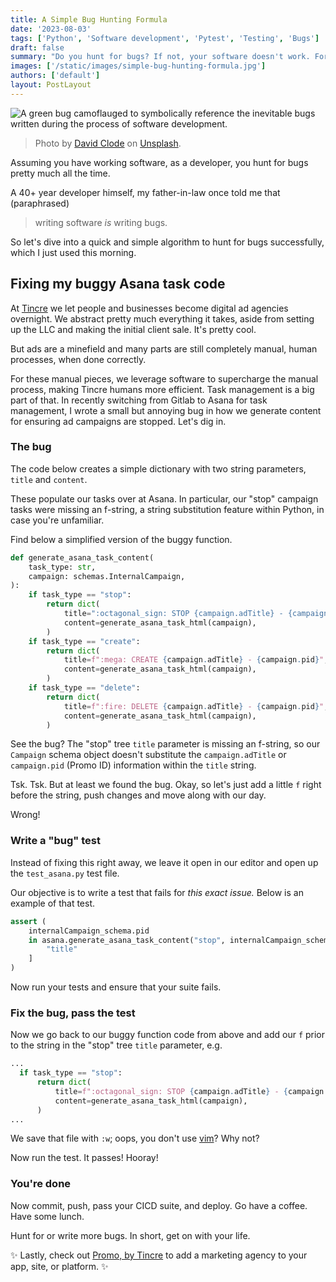 ```yaml
---
title: A Simple Bug Hunting Formula
date: '2023-08-03'
tags: ['Python', 'Software development', 'Pytest', 'Testing', 'Bugs']
draft: false
summary: "Do you hunt for bugs? If not, your software doesn't work. For those of you with working software, here's a formula for bug hunting successfully."
images: ['/static/images/simple-bug-hunting-formula.jpg']
authors: ['default']
layout: PostLayout
---
```


<Image
  className="rounded-md shadow-md"
  src="/static/images/simple-bug-hunting-formula.jpg"
  alt="A green bug camoflauged to symbolically reference the inevitable bugs written during the process of software development."
  height={800}
  width={1200}
/>
  
> Photo by [David Clode](https://unsplash.com/@davidclode) on [Unsplash](https://unsplash.com).

Assuming you have working software, as a developer, you hunt for bugs pretty much all the time.

A 40+ year developer himself, my father-in-law once told me that (paraphrased)
> writing software _is_ writing bugs. 

So let's dive into a quick and simple algorithm to hunt for bugs successfully, which I just used this
morning. 

## Fixing my buggy Asana task code

At [Tincre](https://tincre.com) we let
people and businesses become digital ad agencies overnight. We abstract pretty much everything
it takes, aside from setting up the LLC and making the initial client sale. It's pretty cool.

But ads are a minefield and many parts are still completely manual, human processes, when done correctly.

For these manual pieces, we leverage software to supercharge the manual process, making Tincre humans
more efficient. Task management is a big part of that. In recently switching from Gitlab to Asana for
task management, I wrote a small but annoying bug in how we generate content for ensuring ad campaigns
are stopped. Let's dig in.

### The bug

The code below creates a simple dictionary with two string parameters, `title` and `content`.

These populate our tasks over at Asana. In particular, our "stop" campaign tasks were missing an f-string,
a string substitution feature within Python, in case you're unfamiliar.

Find below a simplified version of the buggy function.

```python
def generate_asana_task_content(
    task_type: str,
    campaign: schemas.InternalCampaign,
):
    if task_type == "stop":
        return dict(
            title=":octagonal_sign: STOP {campaign.adTitle} - {campaign.pid}",
            content=generate_asana_task_html(campaign),
        )
    if task_type == "create":
        return dict(
            title=f":mega: CREATE {campaign.adTitle} - {campaign.pid}",
            content=generate_asana_task_html(campaign),
        )
    if task_type == "delete":
        return dict(
            title=f":fire: DELETE {campaign.adTitle} - {campaign.pid}",
            content=generate_asana_task_html(campaign),
        )
```

See the bug? The "stop" tree `title` parameter is missing an f-string, so our `Campaign` schema object
doesn't substitute the `campaign.adTitle` or `campaign.pid` (Promo ID) information within the `title`
string.

Tsk. Tsk. But at least we found the bug. Okay, so let's just add a little `f` right before the string, push
changes and move along with our day. 

Wrong!

### Write a "bug" test

Instead of fixing this right away, we leave it open in our editor and open up the `test_asana.py` test file.

Our objective is to write a test that fails for _this exact issue._ Below is an example of that test.

```python
assert (
    internalCampaign_schema.pid
    in asana.generate_asana_task_content("stop", internalCampaign_schema)[
        "title"
    ]
)
```

Now run your tests and ensure that your suite fails.

### Fix the bug, pass the test

Now we go back to our buggy function code from above and add our `f` prior to the string in the
"stop" tree `title` parameter, e.g.

```python
...
  if task_type == "stop":
      return dict(
          title=f":octagonal_sign: STOP {campaign.adTitle} - {campaign.pid}",
          content=generate_asana_task_html(campaign),
      )
... 
```

We save that file with `:w`; oops, you don't use [vim](https://vim.org)? Why not?

Now run the test. It passes! Hooray! 

### You're done
Now commit, push, pass your CICD suite, and deploy. Go have a coffee. Have some lunch.

Hunt for or write more bugs. In short, get on with your life.

<FollowButton />

✨ Lastly, check out [Promo, by Tincre](https://tincre.dev/promo) to add a marketing
agency to your app, site, or platform. ✨
